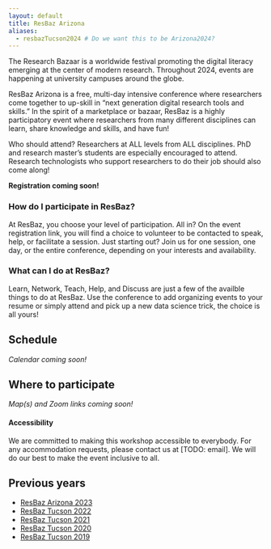 ```yaml
---
layout: default
title: ResBaz Arizona
aliases:
  - resbazTucson2024 # Do we want this to be Arizona2024?
---
```


The Research Bazaar is a worldwide festival promoting the digital literacy emerging at the center of modern research. Throughout 2024, events are happening at university campuses around the globe.

ResBaz Arizona is a free, multi-day intensive conference where researchers come together to up-skill in "next generation digital research tools and skills." In the spirit of a marketplace or bazaar, ResBaz is a highly participatory event where researchers from many different disciplines can learn, share knowledge and skills, and have fun!

Who should attend? Researchers at ALL levels from ALL disciplines. PhD and research master's students are especially encouraged to attend. Research technologists who support researchers to do their job should also come along!

**Registration coming soon!**

### How do I participate in ResBaz?

At ResBaz, you choose your level of participation. 
All in? On the event registration link, you will find a choice to volunteer to be contacted to speak, help, or facilitate a session. 
Just starting out? Join us for one session, one day, or the entire conference, depending on your interests and availability. 

### What can I do at ResBaz?

Learn, Network, Teach, Help, and Discuss are just a few of the availble things to do at ResBaz. Use the conference to add organizing events to your resume or simply attend and pick up a new data science trick, the choice is all yours!

## Schedule

*Calendar coming soon!*

## Where to participate

*Map(s) and Zoom links coming soon!*

#### Accessibility

We are committed to making this workshop accessible to everybody. For any accommodation requests, please contact us at [TODO: email]. We will do our best to make the event inclusive to all. 

## Previous years

- [ResBaz Arizona 2023](/resbaz/Arizona2023.qmd)
- [ResBaz Tucson 2022](/resbaz/resbazTucson2022.qmd)
- [ResBaz Tucson 2021](/resbaz/resbazTucson2021.qmd)
- [ResBaz Tucson 2020](/resbaz/resbazTucson2020.qmd)
- [ResBaz Tucson 2019](/resbaz/resbazTucson2019.qmd)